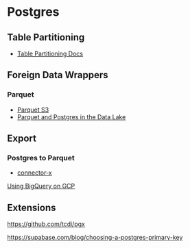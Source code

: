 # Postgres



## Table Partitioning

- [Table Partitioning Docs](https://www.postgresql.org/docs/current/ddl-partitioning.html)



## Foreign Data Wrappers

### Parquet

- [Parquet S3](https://github.com/pgspider/parquet_s3_fdw)
- [Parquet and Postgres in the Data Lake](https://www.crunchydata.com/blog/parquet-and-postgres-in-the-data-lake)



## Export

### Postgres to Parquet

- [connector-x](https://github.com/sfu-db/connector-x)

[Using BigQuery on GCP](https://stackoverflow.com/questions/66469369/export-gcp-cloud-sql-postgresql-to-gcs-in-parquet-format)



## Extensions

https://github.com/tcdi/pgx

https://supabase.com/blog/choosing-a-postgres-primary-key
